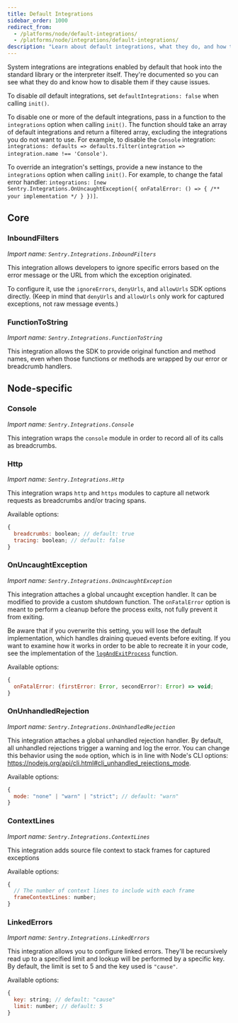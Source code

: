 ```yaml
---
title: Default Integrations
sidebar_order: 1000
redirect_from:
  - /platforms/node/default-integrations/
  - /platforms/node/integrations/default-integrations/
description: "Learn about default integrations, what they do, and how they hook into the standard library or the interpreter itself."
---
```


System integrations are integrations enabled by default that hook into the
standard library or the interpreter itself. They're documented so you can see
what they do and know how to disable them if they cause issues.

To disable _all_ default integrations, set `defaultIntegrations: false` when calling `init()`.

To disable one or more of the default integrations, pass in a function to the
`integrations` option when calling `init()`. The function should take an array
of default integrations and return a filtered array, excluding the integrations
you do not want to use.
For example, to disable the `Console` integration:
`integrations: defaults => defaults.filter(integration => integration.name !== 'Console')`.

To override an integration's settings, provide a new instance to the `integrations` option when calling `init()`.
For example, to change the fatal error handler:
`integrations: [new Sentry.Integrations.OnUncaughtException({ onFatalError: () => { /** your implementation */ } })]`.

## Core

### InboundFilters

_Import name: `Sentry.Integrations.InboundFilters`_

This integration allows developers to ignore specific errors based on the error message or the URL from which the exception originated.

To configure it, use the `ignoreErrors`, `denyUrls`, and `allowUrls` SDK options directly.
(Keep in mind that `denyUrls` and `allowUrls` only work for captured exceptions, not raw message events.)

### FunctionToString

_Import name: `Sentry.Integrations.FunctionToString`_

This integration allows the SDK to provide original function and method names, even when those functions or methods
are wrapped by our error or breadcrumb handlers.

## Node-specific

### Console

_Import name: `Sentry.Integrations.Console`_

This integration wraps the `console` module in order to record all of its calls as breadcrumbs.

### Http

_Import name: `Sentry.Integrations.Http`_

This integration wraps `http` and `https` modules to capture all network requests as breadcrumbs and/or tracing spans.

Available options:

```javascript
{
  breadcrumbs: boolean; // default: true
  tracing: boolean; // default: false
}
```

### OnUncaughtException

_Import name: `Sentry.Integrations.OnUncaughtException`_

This integration attaches a global uncaught exception handler. It can be modified to provide a custom shutdown function.
The `onFatalError` option is meant to perform a cleanup before the process exits, not fully prevent it from exiting.

<Alert level="warning" title="Note">

Be aware that if you overwrite this setting, you will lose the default implementation, which handles draining queued events before exiting. If you want to examine how it works in order to be able to recreate it in your code, see the implementation of the [`logAndExitProcess`](https://github.com/getsentry/sentry-javascript/blob/master/packages/node/src/handlers.ts) function.

</Alert>

Available options:

```javascript
{
  onFatalError: (firstError: Error, secondError?: Error) => void;
}
```

### OnUnhandledRejection

_Import name: `Sentry.Integrations.OnUnhandledRejection`_

This integration attaches a global unhandled rejection handler. By default, all unhandled rejections trigger a warning and log the error. You can change this behavior using the `mode` option, which is in line with Node's CLI options: https://nodejs.org/api/cli.html#cli_unhandled_rejections_mode.

Available options:

```javascript
{
  mode: "none" | "warn" | "strict"; // default: "warn"
}
```

### ContextLines

_Import name: `Sentry.Integrations.ContextLines`_

This integration adds source file context to stack frames for captured exceptions

Available options:

```javascript
{
  // The number of context lines to include with each frame
  frameContextLines: number;
}
```

### LinkedErrors

_Import name: `Sentry.Integrations.LinkedErrors`_

This integration allows you to configure linked errors. They'll be recursively read up to a specified limit and lookup will be performed by a specific key. By default, the limit is set to 5 and the key used is `"cause"`.

Available options:

```javascript
{
  key: string; // default: "cause"
  limit: number; // default: 5
}
```
